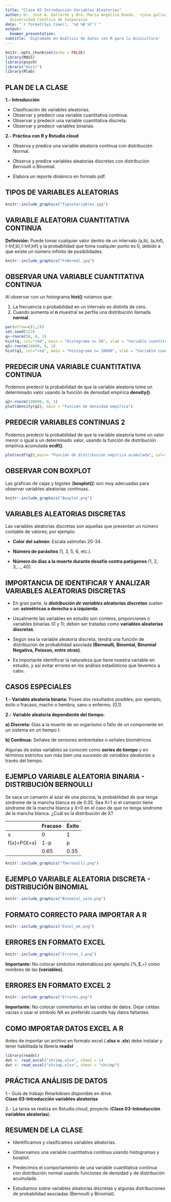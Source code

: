 ```yaml
---
title: "Clase 03 Introducción Variables Aleatorias"
author: Dr. José A. Gallardo y Dra. María Angélica Rueda.  <jose.gallardo@pucv.cl>  |  Pontificia
  Universidad Católica de Valparaíso
date: "`r format(Sys.time(), '%d %B %Y')`"
output:
  beamer_presentation:
subtitle: 'Diplomado en Análisis de datos con R para la Acuicultura'
---
```


```r
knitr::opts_chunk$set(echo = FALSE)
library(MASS)
library(psych)
library("knitr")
library(Rlab)
```


## **PLAN DE LA CLASE**

**1.- Introducción**

- Clasificación de variables aleatorias.
- Observar y predecir una variable cuantitativa continua.
- Observar y predecir una variable cuantitativa discreta.
- Observar y predecir variables binarias.

**2.- Práctica con R y Rstudio cloud**

- Observa y predice una variable aleatoria continua con distribución Normal.

- Observa y predice variables aleatorias discretas con distribución Bernoulli o Binomial.

- Elabora un reporte dinámico en formato pdf.

## **TIPOS DE VARIABLES ALEATORIAS**

```r
knitr::include_graphics("TiposVariables.jpg")
```

## **VARIABLE ALEATORIA CUANTITATIVA CONTINUA**

**Definición:** Puede tomar cualquier valor dentro de un intervalo (a,b), (a,Inf), (-Inf,b),(-Inf,Inf) y la probabilidad que toma cualquier punto es 0, debido a que existe un número infinito de posibilidades.

```r
knitr::include_graphics("FxNormal.jpg")
```

## **OBSERVAR UNA VARIABLE CUANTITATIVA CONTINUA**

Al observar con un histograma **hist()** notamos que: 

1. La frecuencia o probabilidad en un intervalo es distinta de cero.  
2. Cuando aumenta el **n** muestral se perfila una distribución llamada **normal**.    

```r
par(mfrow=c(1,2))
set.seed(123)
q<-rnorm(50, 0, 1)
hist(q, col="red", main = "Histograma n= 50", xlab = "Variable cuantitativa continua")
q1<-rnorm(10000, 0, 1)
hist(q1, col="red", main = "Histograma n= 10000", xlab = "Variable cuantitativa continua")
```

## **PREDECIR UNA VARIABLE CUANTITATIVA CONTINUA**

Podemos predecir la probabilidad de que la variable aleatoria tome un determinado valor usando la función de densidad empírica **density()**.

```r
q2<-rnorm(100000, 0, 1)
plot(density(q2), main = "Función de densidad empírica")

```

## **PREDECIR VARIABLES CONTINUAS 2**

Podemos predecir la probabilidad de que la variable aleatoria tome un valor menor o igual a un determinado valor, usando la función de distribución empírica acumulada **ecdf()**.

```r
 
plot(ecdf(q2),main= "Función de distribución empírica acumulada", col="red")
```

## **OBSERVAR CON BOXPLOT**

Las gráficas de cajas y bigotes (**boxplot()**) son muy adecuadas para observar variables aleatorias continuas.

[^1]: **IQR =** **_Rango intercuantílico_** es la diferencia entre el tercer cuartil (75%) y el primer cuartil (25%) de una distribución.

```r

knitr::include_graphics("Boxplot.png")
```

## **VARIABLES ALEATORIAS DISCRETAS**

Las variables aleatorias discretas son aquellas que presentan un número contable de valores; por ejemplo:

* **Color del salmón**: Escala salmofan 20-34.

* **Número de parásitos** (1, 3, 5, 6, etc.).

* **Número de días a la muerte durante desafío contra patógenos** (1, 2, 3,..., 40).


## **IMPORTANCIA DE IDENTIFICAR Y ANALIZAR VARIABLES ALEATORIAS DISCRETAS**

* En gran parte, la **_distribución de variables aleatorias discretas_** suelen ser **asimétricas a derecha o a izquierda**.

* Usualmente las variables en estudio son conteos, proporciones o variables binarias (0 y 1); deben ser tratadas como **variables aleatorias discretas**. 

* Según sea la variable aleatoria discreta, tendrá una función de distribución de probabilidad asociada **(Bernoulli, Binomial, Binomial Negativa, Poisson, entre otras)**. 

* Es importante identificar la naturaleza que tiene nuestra variable en estudio, y así evitar errores en los análisis estadísticos que llevemos a cabo. 

## **CASOS ESPECIALES**

**1.- Variable aleatoria binaria:** Posee dos resultados posibles; por ejemplo, éxito o fracaso, macho o hembra, sano o enfermo, (0,1).

**2.- Variable aleatoria dependiente del tiempo:** 

**a) Discreta:** Días a la muerte de un organismo o fallo de un componente en un sistema en un tiempo *t*.  
  
**b) Continua:** Señales de sensores ambientales o señales biométricos.
  
Algunas de estas variables se conocen como **series de tiempo** y en términos estrictos son más bien una *sucesión de variables aleatorias* a través del tiempo.

## **EJEMPLO VARIABLE ALEATORIA BINARIA - DISTRIBUCIÓN BERNOULLI**

Se saca un camarón al azar de una piscina, la probabilidad de que tenga sindrome de la mancha blanca es de 0.35. Sea X=1 si el camarón tiene sindrome de la mancha blanca y X=0 en el caso de que no tenga sindrome de la mancha blanca. ¿Cuál es la distribución de X?

|             | Fracaso | Éxito |
|-------------|---------|-------|
| x           | 0       | 1     |
| f(x)=P(X=x) | 1-p     | p     |
|             | 0.65    | 0.35  |

```r

knitr::include_graphics("fbernoulli.png")
```

## **EJEMPLO VARIABLE ALEATORIA DISCRETA - DISTRIBUCIÓN BINOMIAL**

```r
knitr::include_graphics("Binomial_salm.png")
```

## **FORMATO CORRECTO PARA IMPORTAR A R**
```r
knitr::include_graphics("Excel_ok.png")
```

## **ERRORES EN FORMATO EXCEL**
```r
knitr::include_graphics("Errores_1.png")
```

**Importante:** No colocar símbolos matemáticos por ejemplo (%,$,+) como nombres de las **(variables)**.

## **ERRORES EN FORMATO EXCEL 2**
```r
knitr::include_graphics("Errores.png")
```

**Importante:** No colocar comentarios en las celdas de datos. Dejar celdas vacias o usar el simbolo *NA* es preferido cuando hay datos faltantes.

## **COMO IMPORTAR DATOS EXCEL A R**

Antes de importar un archivo en formato excel (**.xlsx o .xls**) debe instalar y tener habilitada la librería **readxl**

```r
library(readxl)
dat <- read_excel("shrimp.xlsx", sheet = 1)
dat <- read_excel("shrimp.xlsx", sheet = "shrimp")
```

## **PRÁCTICA ANÁLISIS DE DATOS**

1.- Guía de trabajo Rmarkdown disponible en drive.  
**Clase 03-Introducción variables aleatorias**

2.- La tarea se realiza en Rstudio.cloud, proyecto (**Clase 03-Introducción variables aleatorias**).

## **RESUMEN DE LA CLASE**

- Identificamos  y clasificamos variables aleatorias.

- Observamos una variable cuantitativa continua usando histogramas y boxplot.

- Predecimos el comportamiento de una variable cuantitativa continua con distribución normal usando funciones de densidad y de distribución acumulada.

- Estudiamos sobre variables aleatorias discretas y algunas distribuciones de probabilidad asociadas (Bernoulli y Binomial).

